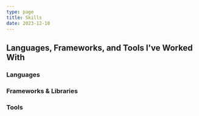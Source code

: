```yaml
---
type: page
title: Skills
date: 2023-12-18
---
```


## Languages, Frameworks, and Tools I've Worked With

### Languages

<div style={{ display: 'flex', flexWrap: 'wrap' }}>
  <SkillCard skillName="Python" iconName="devicon-python-plain" iconLibrary="devicon" />
  <SkillCard skillName="C" iconName="devicon-c-plain" iconLibrary="devicon" />
  <SkillCard skillName="Java" iconName="devicon-java-plain" iconLibrary="devicon" />
  <SkillCard skillName="Swift" iconName="devicon-swift-plain" iconLibrary="devicon" />
  <SkillCard skillName="JavaScript" iconName="devicon-javascript-plain" iconLibrary="devicon" />
  <SkillCard skillName="PostgreSQL" iconName="devicon-postgresql-plain" iconLibrary="devicon" />
  <SkillCard skillName="RISC-V Assembly" iconName="" iconLibrary="" />
</div>

### Frameworks & Libraries

<div style={{ display: 'flex', flexWrap: 'wrap' }}>
  <SkillCard skillName="SwiftUI" iconName="devicon-swift-plain" iconLibrary="devicon" />
  <SkillCard skillName="React" iconName="devicon-react-original" iconLibrary="devicon" />
  <SkillCard skillName="FastAPI" iconName="devicon-fastapi-plain" iconLibrary="devicon" />
  <SkillCard skillName="SQLAlchemy" iconName="devicon-sqlalchemy-plain" iconLibrary="devicon" />
  <SkillCard skillName="Node.js" iconName="devicon-nodejs-plain" iconLibrary="devicon" />
  <SkillCard skillName="Express.js" iconName="devicon-express-original" iconLibrary="devicon" />
  <SkillCard skillName="Pandas" iconName="devicon-pandas-original" iconLibrary="devicon" />
  <SkillCard skillName="NumPy" iconName="devicon-numpy-original" iconLibrary="devicon" />
  <SkillCard skillName="Next.js" iconName="devicon-nextjs-original" iconLibrary="devicon" />
</div>

### Tools

<div style={{ display: 'flex', flexWrap: 'wrap' }}>
  <SkillCard skillName="Git" iconName="devicon-git-plain" iconLibrary="devicon" />
  <SkillCard skillName="Docker" iconName="devicon-docker-plain" iconLibrary="devicon" />
  <SkillCard skillName="Firebase" iconName="devicon-firebase-plain" iconLibrary="devicon" />
  <SkillCard skillName="MongoDB" iconName="devicon-mongodb-plain" iconLibrary="devicon" />
  <SkillCard skillName="Alembic" iconName="bi-database-down" iconLibrary="bootstrap" />
  <SkillCard skillName="Vercel" iconName="bi-cloud-arrow-up-fill" iconLibrary="bootstrap" />
  <SkillCard skillName="Supabase" iconName="bi-cloud-fill" iconLibrary="bootstrap" />

</div>
